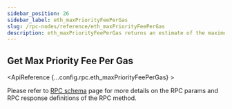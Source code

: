 ```yaml
---
sidebar_position: 26
sidebar_label: eth_maxPriorityFeePerGas
slug: /rpc-nodes/reference/eth_maxPriorityFeePerGas
description: eth_maxPriorityFeePerGas returns an estimate of the maximum priority fee, in wei, you need to be included in a block. Useful for optimizing transaction costs.
---
```



<head>
    <title>eth_maxPriorityFeePerGas RPC Method - Moralis Documentation</title>
</head>

## Get Max Priority Fee Per Gas

<ApiReference {...config.rpc.eth_maxPriorityFeePerGas} >
<Admonition type="info" title="Note">

<p>
Please refer to <a href="/rpc-nodes/reference/evm-rpc-schema">RPC schema</a> page for more details on the RPC params and RPC response definitions of the RPC method. 
</p>
</Admonition>
</ApiReference>

